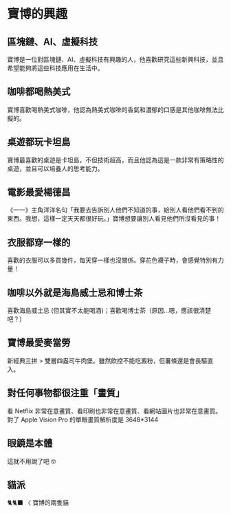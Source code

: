 # 寶博的興趣

## 區塊鏈、AI、虛擬科技

寶博是一位對區塊鏈、AI、虛擬科技有興趣的人，他喜歡研究這些新興科技，並且希望能夠將這些科技應用在生活中。

## 咖啡都喝熱美式

寶博喜歡喝熱美式咖啡，他認為熱美式咖啡的香氣和濃郁的口感是其他咖啡無法比擬的。

## 桌遊都玩卡坦島

寶博最喜歡的桌遊是卡坦島，不但技術超高，而且他認為這是一款非常有策略性的桌遊，並且可以培養人的思考能力。

## 電影最愛楊德昌

《一一》主角洋洋名句「我要去告訴別人他們不知道的事，給別人看他們看不到的東西。我想，這樣一定天天都很好玩。」寶博想要讓別人看見他們所沒看見的事！

## 衣服都穿一樣的

喜歡的衣服可以多買幾件，每天穿一樣也沒關係。穿花色襪子時，會感覺特別有力量！

## 咖啡以外就是海島威士忌和博士茶

喜歡海島威士忌 (但其實不太能喝酒)；喜歡喝博士茶（原因...嗯，應該很清楚吧？）

## 寶博最愛麥當勞

新經典三拼 > 雙層四盎司牛肉堡。雖然飲控不能吃澱粉，但薯條還是會長驅直入。

## 對任何事物都很注重「畫質」

看 Netflix 非常在意畫質、看印刷也非常在意畫質、看網站圖片也非常在意畫質。對了 Apple Vision Pro 的單眼畫質解析度是 3648\*3144

## 眼鏡是本體

這就不用說了吧 🤓

## 貓派

🐈🐈‍⬛ 〈 寶博的兩隻貓
